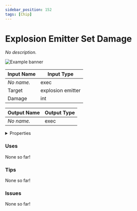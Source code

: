 ```yaml
---
sidebar_position: 152
tags: [Chip]
---
```


# Explosion Emitter Set Damage

*No description.*



![Example banner](./assets/748f210d-f9e2-4dca-a29a-8eacf99daff7.svg)

| Input Name | Input Type |
|-----------|-----------|
| *No name.* | exec |
| Target | explosion emitter |
| Damage | int |

| Output Name | Output Type |
|-----------|-----------|
| *No name.* | exec |


<details>
  <summary>Properties</summary>
  <div>
    <div>
    <table>
      <thead>
        <tr>
          <th>Is beta required?</th>
          <th>❌</th>
        </tr>
        <tr>
          <th>Is this chip a trolling risk?</th>
          <th>❌</th>
        </tr>
        <tr>
          <th>Chip UUID</th>
          <th>748f210d-f9e2-4dca-a29a-8eacf99daff7</th>
        </tr>
      </thead>
    </table>
    </div>
  </div>
</details>

### Uses

None so far!

### Tips

None so far!

### Issues

None so far!